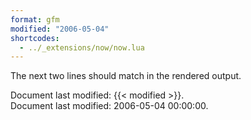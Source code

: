 ```yaml
---
format: gfm
modified: "2006-05-04"
shortcodes:
  - ../_extensions/now/now.lua
---
```


The next two lines should match in the rendered output.

Document last modified: {{< modified >}}. \
Document last modified: 2006-05-04 00:00:00.

